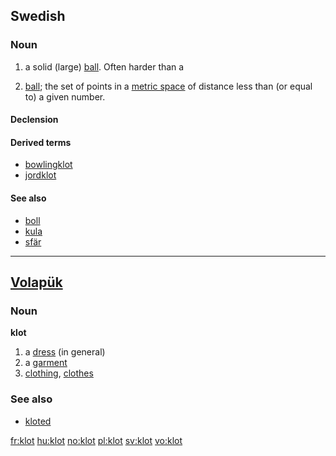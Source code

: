 ==Swedish==

===Noun===
{{infl|sv|noun|g=n}}

# a solid (large) [[ball]]. Often harder than a ''{{l|sv|boll}}''
# {{mathematics|lang=sv}} [[ball]]; the set of points in a [[metric space]] of distance less than (or equal to) a given number.

====Declension====
{{sv-noun-n-zero}}

====Derived terms====
* [[bowlingklot]]
* [[jordklot]]

====See also====
* [[boll]]
* [[kula]]
* [[sfär]]

----

==[[Volapük]]==

===Noun===
'''klot'''

# a [[dress]] (in general)
# a [[garment]]
# [[clothing]], [[clothes]]

===See also===
*[[kloted]]

[[fr:klot]]
[[hu:klot]]
[[no:klot]]
[[pl:klot]]
[[sv:klot]]
[[vo:klot]]